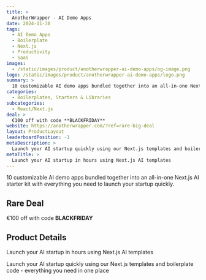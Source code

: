 ```yaml
---
title: >
  AnotherWrapper - AI Demo Apps
date: 2024-11-30
tags:
  - AI Demo Apps
  - Boilerplate
  - Next.js
  - Productivity
  - SaaS
images:
  - /static/images/product/anotherwrapper-ai-demo-apps/og-image.png
logo: /static/images/product/anotherwrapper-ai-demo-apps/logo.png
summary: >
  10 customizable AI demo apps bundled together into an all-in-one Next.js AI starter kit with everything you need to launch your startup quickly.
categories:
  - Boilerplates, Starters & Libraries
subcategories:
  - React/Next.js
deal: >
  €100 off with code **BLACKFRIDAY**
website: https://anotherwrapper.com/?ref=rare-big-deal
layout: ProductLayout
leaderboardPosition: -1
metaDescription: >
  Launch your AI startup quickly using our Next.js templates and boilerplate code - everything you need in one place
metaTitle: >
  Launch your AI startup in hours using Next.js AI templates
---
```

10 customizable AI demo apps bundled together into an all-in-one Next.js AI starter kit with everything you need to launch your startup quickly.

## Rare Deal

€100 off with code **BLACKFRIDAY**

## Product Details

Launch your AI startup in hours using Next.js AI templates

Launch your AI startup quickly using our Next.js templates and boilerplate code - everything you need in one place
